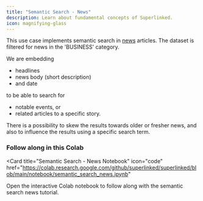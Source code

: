 ```yaml
---
title: "Semantic Search - News"
description: Learn about fundamental concepts of Superlinked.
icon: magnifying-glass
---
```


This use case implements semantic search in [news](https://www.kaggle.com/datasets/rmisra/news-category-dataset) articles. 
The dataset is filtered for news in the 'BUSINESS' category.

We are embedding
- headlines
- news body (short description)
- and date
  
to be able to search for
- notable events, or
- related articles to a specific story.

There is a possibility to skew the results towards older or fresher news,
and also to influence the results using a specific search term.

### Follow along in this Colab

<Card
  title="Semantic Search - News Notebook"
  icon="code"
  href="https://colab.research.google.com/github/superlinked/superlinked/blob/main/notebook/semantic_search_news.ipynb"
>
  Open the interactive Colab notebook to follow along with the semantic search news tutorial.
</Card>